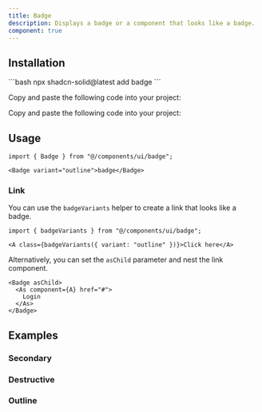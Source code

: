 ```yaml
---
title: Badge
description: Displays a badge or a component that looks like a badge.
component: true
---
```



<ComponentPreview name="badge-demo" code={DemoCode} client:only="solid" />

## Installation

<ComponentInstallation client:load>

<Fragment slot="cli">
```bash
npx shadcn-solid@latest add badge
```
</Fragment>

<Step slot="tw">

<StepItem>Copy and paste the following code into your project:</StepItem>
<RawCode code={TwRawCode} client:load />

</Step>

<Step slot="uno">

<StepItem>Copy and paste the following code into your project:</StepItem>
<RawCode code={UnoRawCode} client:load />

</Step>

</ComponentInstallation>

## Usage

```tsx
import { Badge } from "@/components/ui/badge";
```

```tsx
<Badge variant="outline">badge</Badge>
```

### Link

You can use the `badgeVariants` helper to create a link that looks like a badge.

```tsx
import { badgeVariants } from "@/components/ui/badge";
```

```tsx
<A class={badgeVariants({ variant: "outline" })}>Click here</A>
```

Alternatively, you can set the `asChild` parameter and nest the link component.

```tsx
<Badge asChild>
  <As component={A} href="#">
    Login
  </As>
</Badge>
```

## Examples

### Secondary

<ComponentPreview name="badge-secondary" code={DemoCode2} client:load />

### Destructive

<ComponentPreview name="badge-destructive" code={DemoCode3} client:load />

### Outline

<ComponentPreview name="badge-outline" code={DemoCode4} client:load />
